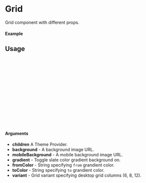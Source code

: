 
<Meta of={Grid} title="Grid" />

# Grid

Grid component with different props.

#### Example

<Canvas of={Grid.Default} />

## Usage

```ts
import { Grid } from "@dreampipcom/oneiros";

const App = () => {
  return (
      <Grid 
        mobileBackground="https://upload.wikimedia.org/wikipedia/commons/7/75/Pink_blob.svg" variant={EGridVariant.DEFAULT} 
      >
        <ContentBlock className="col-span-2 col-start-4 md:col-span-3 md:col-start-5" />
        <ContentBlock className="col-span-2 col-start-4 md:col-span-3 md:col-start-5" />
        <ContentBlock className="col-span-2 col-start-4 md:col-span-3 md:col-start-5" />
      </Grid>
  );
};

export default Example;
```

#### Arguments

- **children** A Theme Provider.
- **background** - A background image URL.
- **mobileBackground** - A mobile background image URL.
- **gradient** - Toggle slate color gradient background on.
- **fromColor** - String specifying `from` grandient color.
- **toColor** - String specifying `to` grandient color.
- **variant** - Grid variant specifying desktop grid columns (6, 8, 12).

